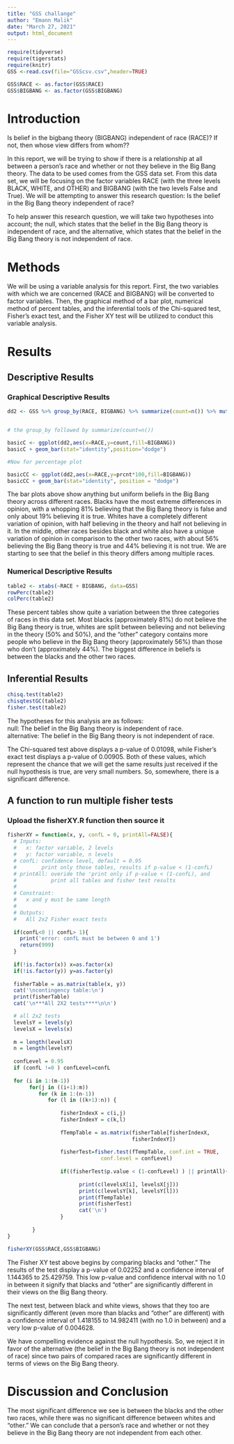 ```yaml
---
title: "GSS challange"
author: "Emann Malik"
date: "March 27, 2021"
output: html_document
---
```


```r
require(tidyverse)
require(tigerstats)
require(knitr)
GSS <-read.csv(file="GSScsv.csv",header=TRUE)
```
  
```r
GSS$RACE <- as.factor(GSS$RACE)
GSS$BIGBANG <- as.factor(GSS$BIGBANG)
```
  
# Introduction

<!--In this section you explain what you are trying to show.  Where did the data come from?  What is the research or other question you are trying to answer?.  If you skimp in this section expect to be marked down in your grade. Paint a picture of the project a couple of paragraphs is expected!-->

Is belief in the bigbang theory (BIGBANG) independent of race (RACE)?
If not, then whose view differs from whom??
  
In this report, we will be trying to show if there is a relationship at all between a person's race and whether or not they believe in the Big Bang theory. The data to be used comes from the GSS data set. From this data set, we will be focusing on the factor variables RACE (with the three levels BLACK, WHITE, and OTHER) and BIGBANG (with the two levels False and True). We will be attempting to answer this research question: Is the belief in the Big Bang theory independent of race?
  
To help answer this research question, we will take two hypotheses into account; the null, which states that the belief in the Big Bang theory is independent of race, and the alternative, which states that the belief in the Big Bang theory is not independent of race.
  
# Methods

<!--Decide on your methods:  use "variable analysis" or other appropriate descriptors.  Make sure to choose at least one graphical method and at least one numerical method. Discuss what data manipulations may be needed for example subsetting or other binning procedures and what sort of graphical displays and inferential tools will be used!-->
  
We will be using a variable analysis for this report. First, the two variables with which we are concerned (RACE and BIGBANG) will be converted to factor variables. Then, the graphical method of a bar plot, numerical method of percent tables, and the inferential tools of the Chi-squared test, Fisher's exact test, and the Fisher XY test will be utilized to conduct this variable analysis.  
  
# Results

<!--Divide this section into two sub-sections:  One for your descriptive  results and one for your inferential results.!-->

## Descriptive Results

### Graphical Descriptive Results

<!--Graphical results here.  Make sure to show your code.  Provide appropriate labels for axes, giving units if possible, and provide a good title for the graph, too.  Use the graphical results to describe the patterns if any that exist in the data as focused toward the research question. Bottom line is to explain the features of the graph that are relevant to conforming or departing to what is expected by your null hypothesis !-->
  
```r
dd2 <- GSS %>% group_by(RACE, BIGBANG) %>% summarize(count=n()) %>% mutate(prcnt=count/sum(count))


# the group_by followed by summarize(count=n())

basicC <- ggplot(dd2,aes(x=RACE,y=count,fill=BIGBANG))
basicC + geom_bar(stat="identity",position="dodge")

#Now for percentage plot

basicCC <- ggplot(dd2,aes(x=RACE,y=prcnt*100,fill=BIGBANG)) 
basicCC + geom_bar(stat="identity", position = "dodge")
```
  
The bar plots above show anything but uniform beliefs in the Big Bang theory across different races. Blacks have the most extreme differences in opinion, with a whopping 81% believing that the Big Bang theory is false and only about 19% believing it is true. Whites have a completely different variation of opinion, with half believing in the theory and half not believing in it. In the middle, other races besides black and white also have a unique variation of opinion in comparison to the other two races, with about 56% believing the Big Bang theory is true and 44% believing it is not true. We are starting to see that the belief in this theory differs among multiple races.
  
### Numerical Descriptive Results

<!--Numerical results go here. Use the numerical results to describe the patterns if any that exist in the data as focused toward the research question!-->
  
```r
table2 <- xtabs(~RACE + BIGBANG, data=GSS)
rowPerc(table2)
colPerc(table2)
```
  
These percent tables show quite a variation between the three categories of races in this data set. Most blacks (approximately 81%) do not believe the Big Bang theory is true, whites are split between believing and not believing in the theory (50% and 50%), and the "other" category contains more people who believe in the Big Bang theory (approximately 56%) than those who don't (approximately 44%). The biggest difference in beliefs is between the blacks and the other two races.
  
## Inferential Results

<!--State hypothesis clearly.  Make sure your discussion of the inferential test covers all the aspects that the test output produces, such as test statistic, p-value etc.  Make a decision about the null hypothesis, explain the assumptions on which the selected test/procedure was based, and why the chosen procedure satisfys the assumptions and is appropriate to answer the research question!-->
  
```r
chisq.test(table2)
chisqtestGC(table2)
fisher.test(table2)
```
  
The hypotheses for this analysis are as follows:  
null: The belief in the Big Bang theory is independent of race.  
alternative: The belief in the Big Bang theory is not independent of race.  
  
The Chi-squared test above displays a p-value of 0.01098, while Fisher's exact test displays a p-value of 0.00905. Both of these values, which represent the chance that we will get the same results just received if the null hypothesis is true, are very small numbers. So, somewhere, there is a significant difference.
  
## A function to run multiple fisher tests  
### Upload the fisherXY.R function then source it

```r
fisherXY = function(x, y, confL = 0, printAll=FALSE){
  # Inputs: 
  #   x: factor variable, 2 levels
  #   y: factor variable, n levels
  # confL: confidence level, default = 0.95
  #        print only those tables, results if p-value < (1-confL)
  # printAll: overide the 'print only if p-value < (1-confL), and
  #           print all tables and fisher test results
  #
  # Constraint:
  #   x and y must be same length
  #
  # Outputs:
  #   All 2x2 Fisher exact tests
  
  if(confL<0 || confL> 1){
    print('error: confL must be between 0 and 1')
    return(999)
  }
  
  if(!is.factor(x)) x=as.factor(x)
  if(!is.factor(y)) y=as.factor(y)
  
  fisherTable = as.matrix(table(x, y))
  cat('\ncontingency table:\n')
  print(fisherTable)
  cat('\n***All 2X2 tests****\n\n')

  # all 2x2 tests
  levelsY = levels(y)
  levelsX = levels(x)
  
  m = length(levelsX)
  n = length(levelsY)
  
  confLevel = 0.95
  if (confL !=0 ) confLevel=confL
  
  for (i in 1:(m-1))
       for(j in ((i+1):m))
          for (k in 1:(n-1))
             for (l in ((k+1):n)) {
                
                 fisherIndexX = c(i,j)
                 fisherIndexY = c(k,l)
                 
                 fTempTable = as.matrix(fisherTable[fisherIndexX,
                                        fisherIndexY])
                 
                 fisherTest=fisher.test(fTempTable, conf.int = TRUE, 
                              conf.level = confLevel)
                 
                 if((fisherTest$p.value < (1-confLevel) ) || printAll){
                   
                       print(c(levelsX[i], levelsX[j]))
                       print(c(levelsY[k], levelsY[l]))
                       print(fTempTable)
                       print(fisherTest)
                       cat('\n')
                 }
                 
        }
}

```
```r
fisherXY(GSS$RACE,GSS$BIGBANG)
``` 
  
The Fisher XY test above begins by comparing blacks and "other." The results of the test display a p-value of 0.02252 and a confidence interval of 1.144365 to 25.429759. This low p-value and confidence interval with no 1.0 in between it signify that blacks and "other" are significantly different in their views on the Big Bang theory. 
  
The next test, between black and white views, shows that they too are significantly different (even more than blacks and "other" are different) with a confidence interval of 1.418155 to 14.982411 (with no 1.0 in between) and a very low p-value of 0.004628. 
  
We have compelling evidence against the null hypothesis. So, we reject it in favor of the alternative (the belief in the Big Bang theory is not independent of race) since two pairs of compared races are significantly different in terms of views on the Big Bang theory.
  
# Discussion and Conclusion

<!--Discussion and conclusion here.  If you found a relationship be sure to consider whether the relationship occurs because one of the variavbles causes the other, or whether they perhasps are related for some other reason.  Watch the chapter 6 videos from the GeorgeTown videos collection.!-->
  
The most significant difference we see is between the blacks and the other two races, while there was no significant difference between whites and "other." We can conclude that a person's race and whether or not they believe in the Big Bang theory are not independent from each other. 
  